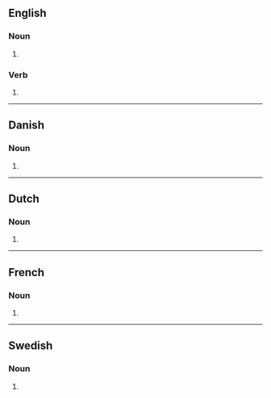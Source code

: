 {{also|slängs}}

==English==

===Noun===
{{head|en|noun form}}

# {{plural of|en|slang}}

===Verb===
{{head|en|verb form}}

# {{en-third-person singular of|slang}}

----

==Danish==

===Noun===
{{head|da|noun form}}
# {{inflection of|da|slang||indef|gen|s}}

----

==Dutch==

===Noun===
{{head|nl|noun plural form}}

# {{nl-noun form of|pl|slang}}

----

==French==

===Noun===
{{head|fr|noun plural form|g=?}}

# {{plural of|fr|slang}}

----

==Swedish==

===Noun===
{{head|sv|noun form}}

# {{sv-noun-form-indef-gen|slang}}
